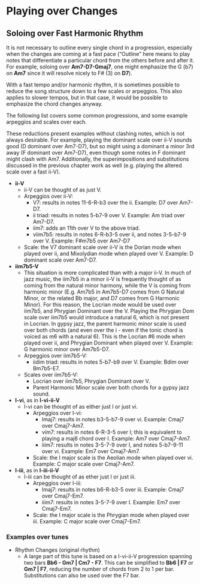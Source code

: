 # Playing over Changes

## Soloing over Fast Harmonic Rhythm {-}
It is not necessary to outline every single chord in a progression, especially when the changes are coming at a fast pace ("Outline" here means to play notes that differentiate a particular chord from the others before and after it. For example, soloing over **Am7-D7-Gmaj7**, one might emphasize the G (b7) on **Am7** since it will resolve nicely to F# (3) on **D7**).

With a fast tempo and/or harmonic rhythm, it is sometimes possible to reduce the song structure down to a few scales or arpeggios. This also applies to slower tempos, but in that case, it would be possible to emphasize the chord changes anyway.

The following list covers some common progressions, and some example arpeggios and scales over each.

These reductions present examples without clashing notes, which is not always desirable. For example, playing the dominant scale over ii-V sounds good (D dominant over Am7-D7), but so might using a dominant a minor 3rd away (F dominant over Am7-D7), even though some notes in F dominant might clash with Am7. Additionally, the superimpositions and substitutions discussed in the previous chapter work as well (e.g. playing the altered scale over a fast ii-V).

- **ii-V**
  - ii-V can be thought of as just V.
  - Arpeggios over ii-V:
    - V7: results in notes 11-6-R-b3 over the ii. Example: D7 over Am7-D7.
    - ii triad: results in notes 5-b7-9 over V. Example: Am triad over Am7-D7.
    - iim7: adds an 11th over V to the above triad.
    - viim7b5: results in notes 6-R-b3-5 over ii, and notes 3-5-b7-9 over V. Example: F#m7b5 over Am7-D7
  - Scale: the V7 dominant scale over ii-V is the Dorian mode when played over ii, and Mixolydian mode when played over V. Example: D dominant scale over Am7-D7.
- **iim7b5-V**
  - This situation is more complicated than with a major ii-V. In much of jazz music, the iim7b5 in a minor ii-V is frequently thought of as coming from the natural minor harmony, while the V is coming from harmonic minor (E.g. Am7b5 in Am7b5-D7 comes from G Natural Minor, or the related Bb major, and D7 comes from G Harmonic Minor). For this reason, the Locrian mode would be used over iim7b5, and Phrygian Dominant over the V. Playing the Phrygian Dom scale over iim7b5 would introduce a natural 6, which is not present in Locrian. In gypsy jazz, the parent harmonic minor scale is used over both chords (and even over the i - even if the tonic chord is voiced as m6 with a natural 6). This is the Locrian #6 mode when played over ii, and Phrygian Dominant when played over V. Example: G harmonic minor over Am7b5-D7.
  - Arpeggios over iim7b5-V:
    - iidim triad: results in notes 5-b7-b9 over V. Example: Bdim over Bm7b5-E7. 
  - Scales over iim7b5-V:
      - Locrian over iim7b5, Phrygian Dominant over V.
      - Parent Harmonic Minor scale over both chords for a gypsy jazz sound.
- **I-vi**, as in **I-vi-ii-V**
  - I-vi can be thought of as either just I or just vi.
    - Arpeggios over I-vi:
      - Imaj7: results in notes b3-5-b7-9 over vi. Example: Cmaj7 over Cmaj7-Am7.
      - vim7: results in notes 6-R-3-5 over I; this is equivalent to playing a maj6 chord over I. Example: Am7 over Cmaj7-Am7.
      - iiim7: results in notes 3-5-7-9 over I, and notes 5-b7-9-11 over vi. Example: Em7 over Cmaj7-Am7.
    - Scale: the I major scale is the Aeolian mode when played over vi. Example: C major scale over Cmaj7-Am7.
- **I-iii**, as in **I-iii-ii-V**
  - I-iii can be thought of as ether just I or just iii.
    - Arpeggios over I-iii:
      - Imaj7: results in notes b6-R-b3-5 over iii. Example: Cmaj7 over Cmaj7-Em7.
      - iiim7: results in notes 3-5-7-9 over I. Example: Em7 over Cmaj7-Em7.
    - Scale: the I major scale is the Phrygian mode when played over iii. Example: C major scale over Cmaj7-Em7.
    

### Examples over tunes {-}

- Rhythm Changes (original rhythm)
  - A large part of this tune is based on a I-vi-ii-V  progression spanning two bars **Bb6 - Gm7 | Cm7 - F7**. This can be simplified to **Bb6 | F7** or **Gm7 | F7**, reducing the number of chords from 2 to 1 per bar. Substitutions can also be used over the F7 bar.

